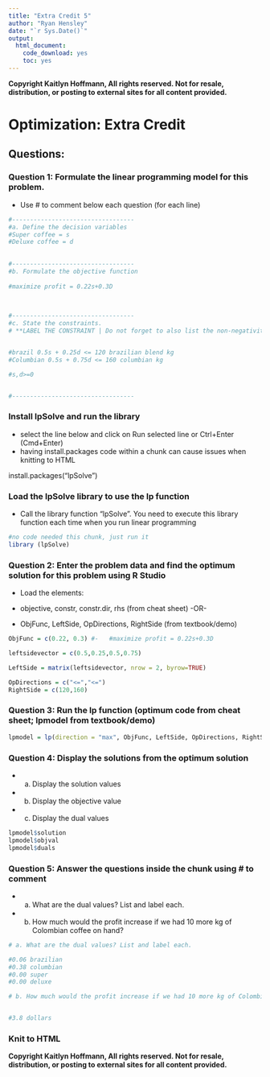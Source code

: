 ---
title: "Extra Credit 5"
author: "Ryan Hensley"
date: "`r Sys.Date()`"
output: 
  html_document: 
    code_download: yes
    toc: yes
---


**Copyright Kaitlyn Hoffmann, All rights reserved. Not for resale, distribution, or posting to external sites for all content provided.**

#   Optimization: Extra Credit

## Questions:

### Question 1: Formulate the linear programming model for this problem.
-   Use # to comment below each question (for each line)
```{r}
#----------------------------------
#a. Define the decision variables
#Super coffee = s
#Deluxe coffee = d

 
#----------------------------------
#b. Formulate the objective function
     
#maximize profit = 0.22s+0.3D

    
 
#----------------------------------
#c. State the constraints.
# **LABEL THE CONSTRAINT | Do not forget to also list the non-negativity constraints**


#brazil 0.5s + 0.25d <= 120 brazilian blend kg
#Columbian 0.5s + 0.75d <= 160 columbian kg 

#s,d>=0


#----------------------------------
``` 
 

### Install lpSolve and run the library

-   select the line below and click on Run selected line or Ctrl+Enter (Cmd+Enter)
-   having install.packages code within a chunk can cause issues when knitting to HTML


install.packages("lpSolve")



### Load the lpSolve library to use the lp function
-   Call the library function "lpSolve". You need to execute this library function each time when you run linear programming
```{r}
#no code needed this chunk, just run it
library (lpSolve) 
```




### Question 2:	Enter the problem data and find the optimum solution for this problem using R Studio 
-   Load the elements: 

-   objective, constr, constr.dir, rhs (from cheat sheet)  -OR-
-   ObjFunc, LeftSide, OpDirections, RightSide (from textbook/demo) 

```{r}

ObjFunc = c(0.22, 0.3) #-   #maximize profit = 0.22s+0.3D

leftsidevector = c(0.5,0.25,0.5,0.75)

LeftSide = matrix(leftsidevector, nrow = 2, byrow=TRUE)

OpDirections = c("<=","<=")
RightSide = c(120,160)

```

### Question 3: Run the lp function (optimum code from cheat sheet; lpmodel from textbook/demo)
```{r}
lpmodel = lp(direction = "max", ObjFunc, LeftSide, OpDirections, RightSide, compute.sens = T)
```


### Question 4: Display the solutions from the optimum solution 
-   a. Display the solution values 
-   b. Display the objective value 
-   c. Display the dual values 
```{r}
lpmodel$solution
lpmodel$objval
lpmodel$duals

```

### Question 5: Answer the questions inside the chunk using # to comment 
-   a. What are the dual values? List and label each.
-   b. How much would the profit increase if we had 10 more kg of Colombian coffee on hand?
```{r}
# a. What are the dual values? List and label each.

#0.06 brazilian
#0.38 columbian 
#0.00 super 
#0.00 deluxe

# b. How much would the profit increase if we had 10 more kg of Colombian coffee on hand?


#3.8 dollars


```




### Knit to HTML




**Copyright Kaitlyn Hoffmann, All rights reserved. Not for resale, distribution, or posting to external sites for all content provided.**

